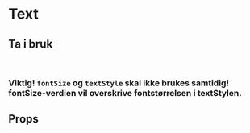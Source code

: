 
<Meta of={TextStories} />

# Text

<Canvas of={TextStories.Text} />

## Ta i bruk

```jsx
import { Text } from "@kvib/react";
```

### Viktig! `fontSize` og `textStyle` skal ikke brukes samtidig! fontSize-verdien vil overskrive fontstørrelsen i textStylen.

## Props

<Controls of={TextStories.Text} />
